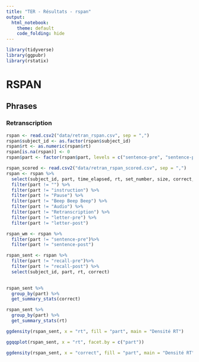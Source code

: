 ```yaml
---
title: "TER - Résultats - rspan"
output: 
  html_notebook:
    theme: default
    code_folding: hide
---
```


```r

library(tidyverse)
library(ggpubr)
library(rstatix)

```

# RSPAN

## Phrases

### Retranscription

```r
rspan <- read.csv2("data/retran_rspan.csv", sep = ",")
rspan$subject_id <- as.factor(rspan$subject_id)
rspan$rt <- as.numeric(rspan$rt)
rspan[is.na(rspan)] <- 0
rspan$part <- factor(rspan$part, levels = c("sentence-pre", "sentence-post"))

rspan_scored <- read.csv2("data/retran_rspan_scored.csv", sep = ",")
rspan <- rspan %>%
  select(subject_id, part, time_elapsed, rt, set_number, size, correct, letters_recalled, correct_letters) %>%
  filter(part != "") %>%
  filter(part != "instruction") %>%
  filter(part != "Pause") %>%
  filter(part != "Beep Beep Beep") %>%
  filter(part != "Audio") %>%
  filter(part != "Retranscription") %>%
  filter(part != "letter-pre") %>%
  filter(part != "letter-post")

rspan_wm <- rspan %>%
  filter(part != "sentence-pre")%>%
  filter(part != "sentence-post")

rspan_sent <- rspan %>%
  filter(part != "recall-pre")%>%
  filter(part != "recall-post") %>%
  select(subject_id, part, rt, correct)
  
```

```r
rspan_sent %>%
  group_by(part) %>%
  get_summary_stats(correct)
```


```r
rspan_sent %>%
  group_by(part) %>%
  get_summary_stats(rt)
```

```r

ggdensity(rspan_sent, x = "rt", fill = "part", main = "Densité RT")

```

```r

ggqqplot(rspan_sent, x = "rt", facet.by = c("part"))

```

```r

ggdensity(rspan_sent, x = "correct", fill = "part", main = "Densité RT")

```






















